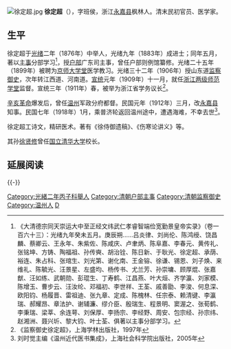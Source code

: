[[File:徐定超.jpg|thumb]]
'''徐定超'''（{{bd|1845年||1918年|catIdx=Xu徐}}），字班侯，浙江[[永嘉县|永嘉县]]枫林人。清末民初官员、医学家。

==生平==
徐定超于[[光绪|光绪]]二年（1876年）中举人，光绪九年（1883年）成进士；同年五月，著以[[主事|主事]]分部学习<ref>《大清德宗同天崇运大中至正经文纬武仁孝睿智端俭宽勤景皇帝实录》（卷一百六十三）：光绪九年癸未五月。庚辰朔……吕炎律、刘尚伦、陈鸿绶、饶昌麟、蔡卿云、王永年、朱紫佐、陈咸庆、卢聿炳、陈阜嘉、李春元、黄传礼、张铭坤、方铸、陶福祖、孙传奭、胡治铨、陈日新、于耿光、徐定超、承荫、裕连、朱占科、张琯生、刘光第、谢化南、王金镕、徐谦、锡恩、刘子焕、来维礼、陈毓光、汪景星、左盛均、杨传书、尤兰芳、孙崇墉、顾厚焜、张嘉猷、汪如练、武朝勋、彭琨生、丁寿鹤、江昌燕、叶大烜、齐学瀛、刘家模、陈增玉、曹步云、汪汝纶、邓福初、李世祥、王荃、戚善勖、李浚、何息深、欧阳钧、杨履晋、雷祖迪、张九章、定成、陈槐林、任宗泰、赖清键、李瀛瑞、郝耀昂、章法护、谢辅濂、缪介臣、殷瑞生、程景明、窦渥之、张荀鹤、李秉瑞、梁莘、余连萼、刘保厚、李扬宗、李经野、周安、包宗经、孙宗纬、赵湘洲、聂兴圻、黎大钧、叶士荃、俱著以主事分部学习。</ref>，授[[户部|户部]]广东司主事，曾任户部则例馆纂修。光绪二十五年（1899年）被聘为[[京师大学堂|京师大学堂]]医学教习。光绪三十二年（1906年）授山东道[[监察御史|监察御史]]，次年转江西道、河南道。[[宣统|宣统]]元年（1909年）十一月，就任[[浙江两级师范学堂|浙江两级师范学堂]]监督。宣统三年（1911年）春，被举为浙江省学务议长<ref>《监察御史徐定超》，上海学林出版社，1997年</ref>。

[[辛亥革命|辛亥革命]]爆发后，曾任[[温州|温州]]军政分府都督。民国元年（1912年）三月，改[[永嘉县|永嘉县]]知事。民国七年（1918年）1月，乘普济轮返回温州途中，遭遇海难，不幸去世<ref>刘时觉主编《温州近代医书集成》，上海社会科学院出版社，2005年</ref>。

徐定超工诗文，精研医术。著有《徐侍御遗稿》、《伤寒论讲义》等。

其孙[[徐贤修|徐贤修]]曾任[[国立清华大学|国立清华大学]]校长。

==延展阅读==
{{reflist}}
{{-}}
{{光緒九年癸未科殿試金榜}}
{{DEFAULTSORT:Xu徐}}
[[Category:光緒二年丙子科舉人|Category:光緒二年丙子科舉人]]
[[Category:清朝户部主事|Category:清朝户部主事]]
[[Category:清朝监察御史|Category:清朝监察御史]]
[[Category:温州人|Category:温州人]]
[[Category:徐姓|D]]